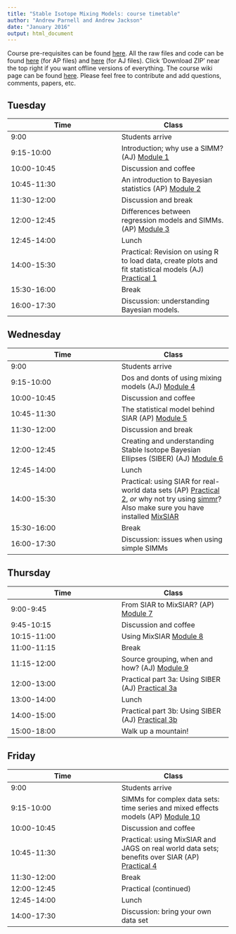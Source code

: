 ```yaml
---
title: "Stable Isotope Mixing Models: course timetable"
author: "Andrew Parnell and Andrew Jackson"
date: "January 2016"
output: html_document
---
```


Course pre-requisites can be found [here](https://rawgit.com/andrewcparnell/simms_course/master/Prerequisites.html). All the raw files and code can be found [here](https://github.com/andrewcparnell/simms_course) (for AP files) and [here](https://github.com/AndrewLJackson/SIAR-examples-and-queries) (for AJ files). Click 'Download ZIP' near the top right if you want offline versions of everything. The course wiki page can be found [here](https://github.com/AndrewLJackson/SIA-for-Ecologists/wiki). Please feel free to contribute and add questions, comments, papers, etc. 

## Tuesday

Time  | Class
------------- | -------------
9:00  | Students arrive
9:15-10:00 | Introduction; why use a SIMM? (AJ) [Module 1](https://rawgit.com/andrewljackson/SIAR-examples-and-queries/master/learning-resources/intro-why-use-a-SIMM.html)
10:00-10:45 | Discussion and coffee 
10:45-11:30 | An introduction to Bayesian statistics (AP) [Module 2](https://rawgit.com/andrewcparnell/simms_course/master/ap_notes/mod_2_intro_bayes/module_2_introbayes.html)
11:30-12:00 | Discussion and break 
12:00-12:45 | Differences between regression models and SIMMs. (AP) [Module 3](https://rawgit.com/andrewcparnell/simms_course/master/ap_notes/mod_3_reg_and_simms/module_3_reg_and_simms.html)
12:45-14:00 | Lunch
14:00-15:30 | Practical: Revision on using R to load data, create plots and fit statistical models (AJ) [Practical 1](https://rawgit.com/andrewljackson/SIAR-examples-and-queries/master/learning-resources/monday-practical.html)
15:30-16:00 | Break 
16:00-17:30 | Discussion: understanding Bayesian models.

## Wednesday

Time  | Class
------------- | -------------
9:00 | Students arrive 
9:15-10:00 | Dos and donts of using mixing models (AJ) [Module 4](https://rawgit.com/andrewljackson/SIAR-examples-and-queries/master/learning-resources/siar-dos-and-donts.html)
10:00-10:45 | Discussion and coffee 
10:45-11:30 | The statistical model behind SIAR (AP) [Module 5](https://rawgit.com/andrewcparnell/simms_course/master/ap_notes/mod_5_siar_stats/module_5_siar_stats.html)
11:30-12:00 | Discussion and break 
12:00-12:45 | Creating and understanding Stable Isotope Bayesian Ellipses (SIBER) (AJ) [Module 6](https://rawgit.com/andrewljackson/SIAR-examples-and-queries/master/learning-resources/siber-intro.html)
12:45-14:00 | Lunch 
14:00-15:30 | Practical: using SIAR for real-world data sets (AP) [Practical 2](https://rawgit.com/andrewcparnell/simms_course/master/ap_notes/prac_2_using_siar/prac_2_using_siar.html), _or_ why not try using [simmr](https://rawgit.com/andrewcparnell/simmr/master/vignettes/simmr.html)? Also make sure you have installed [MixSIAR](https://github.com/brianstock/MixSIAR)
15:30-16:00 | Break
16:00-17:30 | Discussion: issues when using simple SIMMs 

## Thursday

Time  | Class
------------- | -------------
9:00-9:45 | From SIAR to MixSIAR? (AP) [Module 7](https://rawgit.com/andrewcparnell/simms_course/master/ap_notes/mod_7_siar_mixsiar/module_7_siar_mixsiar.html)
9:45-10:15 | Discussion and coffee 
10:15-11:00 | Using MixSIAR [Module 8](https://rawgit.com/andrewcparnell/simms_course/master/ap_notes/mod_8_complex_simms/module_8_using_mixsiar.html)
11:00-11:15 | Break 
11:15-12:00 | Source grouping, when and how? (AJ) [Module 9](https://github.com/AndrewLJackson/SIAR-examples-and-queries/blob/master/siar-mixing-models/source_aggregation.r)
12:00-13:00 | Practical part 3a: Using SIBER (AJ) [Practical 3a](https://rawgit.com/andrewljackson/SIAR-examples-and-queries/master/learning-resources/siber-comparing-communities.html)
13:00-14:00 | Lunch 
14:00-15:00 | Practical part 3b: Using SIBER (AJ) [Practical 3b](https://rawgit.com/andrewljackson/SIAR-examples-and-queries/master/learning-resources/siber-comparing-populations.html)
15:00-18:00 | Walk up a mountain!

## Friday

Time  | Class
------------- | -------------
9:00 | Students arrive
9:15-10:00 | SIMMs for complex data sets: time series and mixed effects models (AP) [Module 10](https://rawgit.com/andrewcparnell/simms_course/master/ap_notes/mod_10_building_simms/module_10_complx_SIMMs.html)
10:00-10:45 | Discussion and coffee
10:45-11:30 | Practical: using MixSIAR and JAGS on real world data sets; benefits over SIAR (AP) [Practical 4](https://rawgit.com/andrewcparnell/simms_course/master/ap_notes/prac_4_mixsiar_and_jags/prac_4_mixsiar_and_jags.html)
11:30-12:00 | Break 
12:00-12:45 | Practical (continued)
12:45-14:00 | Lunch
14:00-17:30 | Discussion: bring your own data set

